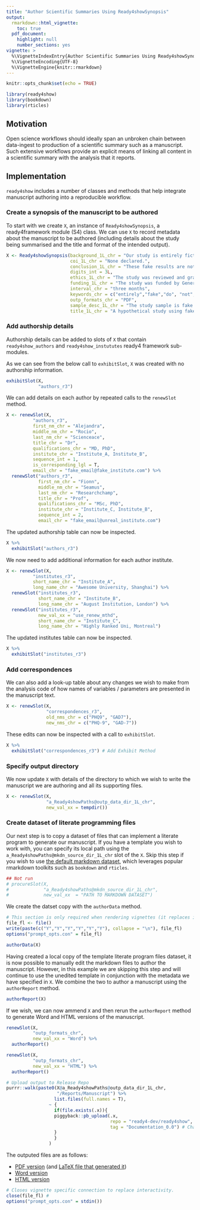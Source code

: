 ```yaml
---
title: "Author Scientific Summaries Using Ready4showSynopsis"
output: 
  rmarkdown::html_vignette:
    toc: true
  pdf_document:
    highlight: null
    number_sections: yes
vignette: >
  %\VignetteIndexEntry{Author Scientific Summaries Using Ready4showSynopsis}
  %\VignetteEncoding{UTF-8}
  %\VignetteEngine{knitr::rmarkdown}
---
```

```r
knitr::opts_chunk$set(echo = TRUE)
```
```r
library(ready4show)
library(bookdown)
library(rticles)
```

## Motivation
Open science workflows should ideally span an unbroken chain between data-ingest to production of a scientific summary such as a manuscript. Such extensive workflows provide an explicit means of linking all content in a scientific summary with the analysis that it reports. 

## Implementation
`ready4show` includes a number of classes and methods that help integrate manuscript authoring into a reproducible workflow. 

### Create a synopsis of the manuscript to be authored
To start with we create `X`, an instance of `Ready4showSynopsis`, a ready4framework module (S4) class. We can use `X` to record metadata about the manuscript to be authored (including details about the study being summarised and the title and format of the intended output).

```r
X <- Ready4showSynopsis(background_1L_chr = "Our study is entirely fictional.",
                        coi_1L_chr = "None declared.",
                        conclusion_1L_chr = "These fake results are not interesting.",
                        digits_int = 3L,
                        ethics_1L_chr = "The study was reviewed and granted approval by Awesome University's Human Research Ethics Committee (1111111.1).",
                        funding_1L_chr = "The study was funded by Generous Benefactor.",
                        interval_chr = "three months",
                        keywords_chr = c("entirely","fake","do", "not","cite"),
                        outp_formats_chr = "PDF",
                        sample_desc_1L_chr = "The study sample is fake data that pretends to be young people aged 12 to 25 years who attended Australian primary care services for mental health related needs between November 2019 to August 2020.",
                        title_1L_chr = "A hypothetical study using fake data")
```

### Add authorship details
Authorship details can be added to slots of `X` that contain `ready4show_authors` and `ready4show_instututes` ready4 framework sub-modules.

As we can see from the below call to `exhibitSlot`, `X` was created with no authorship information.

```r
exhibitSlot(X,
            "authors_r3") 
```

We can add details on each author by repeated calls to the `renewSlot` method.

```r
X <- renewSlot(X,
          "authors_r3",
          first_nm_chr = "Alejandra",
          middle_nm_chr = "Rocio",
          last_nm_chr = "Scienceace",
          title_chr = "Dr",
          qualifications_chr = "MD, PhD",
          institute_chr = "Institute_A, Institute_B",
          sequence_int = 1,
          is_corresponding_lgl = T,
          email_chr = "fake_email@fake_institute.com") %>%
  renewSlot("authors_r3",
            first_nm_chr = "Fionn",
            middle_nm_chr = "Seamus",
            last_nm_chr = "Researchchamp",
            title_chr = "Prof",
            qualifications_chr = "MSc, PhD",
            institute_chr = "Institute_C, Institute_B",
            sequence_int = 2,
            email_chr = "fake_email@unreal_institute.com") 

```

The updated authorship table can now be inspected.

```r
X %>%
  exhibitSlot("authors_r3") 
```

We now need to add additional information for each author institute.

```r
X <- renewSlot(X,
          "institutes_r3",
          short_name_chr = "Institute_A", 
          long_name_chr = "Awesome University, Shanghai") %>%
  renewSlot("institutes_r3",
            short_name_chr = "Institute_B", 
            long_name_chr = "August Institution, London") %>%
  renewSlot("institutes_r3",
            new_val_xx = "use_renew_mthd",
            short_name_chr = "Institute_C", 
            long_name_chr = "Highly Ranked Uni, Montreal")
```

The updated institutes table can now be inspected.

```r
X %>%
  exhibitSlot("institutes_r3") 
```

### Add correspondences
We can also add a look-up table about any changes we wish to make from the analysis code of how names of variables / parameters are presented in the manuscript text.

```r
X <- renewSlot(X,
               "correspondences_r3",
               old_nms_chr = c("PHQ9", "GAD7"),
               new_nms_chr = c("PHQ-9", "GAD-7"))
```

These edits can now be inspected with a call to `exhibitSlot`.

```r
X %>%
  exhibitSlot("correspondences_r3") # Add Exhibit Method
```

### Specify output directory
We now update `X` with details of the directory to which we wish to write the manuscript we are authoring and all its supporting files.

```r
X <- renewSlot(X,
               "a_Ready4showPaths@outp_data_dir_1L_chr",
               new_val_xx = tempdir())
```

### Create dataset of literate programming files
Our next step is to copy a dataset of files that can implement a literate program to generate our manuscript. If you have a template you wish to work with, you can specify its local path using the `a_Ready4showPaths@mkdn_source_dir_1L_chr` slot of the `X`. Skip this step if you wish to use [the default markdown dataset](https://github.com/ready4-dev/ms_tmpl), which leverages popular rmarkdown toolkits such as `bookdown` and `rticles`. 

```r
## Not run
# procureSlot(X,
#             "a_Ready4showPaths@mkdn_source_dir_1L_chr",
#             new_val_xx  = "PATH TO MARKDOWN DATASET")
```

We create the datset copy with the `authorData` method.

```r
# This section is only required when rendering vignettes (it replaces interactivity).
file_fl <- file()
write(paste(c("Y","Y","Y","Y","Y","Y"), collapse = "\n"), file_fl)
options("prompt_opts.con" = file_fl)
```

```r
authorData(X)
```

Having created a local copy of the template literate program files dataset, it is now possible to manually edit the markdown files to author the manuscript. However, in this example we are skipping this step and will continue to use the unedited template in conjunction with the metadata we have specified in `X`. We combine the two to author a manuscript using the `authorReport` method.

```r
authorReport(X)
```

If we wish, we can now ammend `X` and then rerun the `authorReport` method to generate Word and HTML versions of the manuscript.

```r
renewSlot(X,
          "outp_formats_chr",
          new_val_xx = "Word") %>%
  authorReport()
```
```r
renewSlot(X,
          "outp_formats_chr",
          new_val_xx = "HTML") %>%
  authorReport()
```
```r
# Upload output to Release Repo 
purrr::walk(paste0(X@a_Ready4showPaths@outp_data_dir_1L_chr,
                   "/Reports/Manuscript") %>%
                  list.files(full.names = T),
                ~ {
                  if(file.exists(.x)){
                  piggyback::pb_upload(.x,
                                       repo = "ready4-dev/ready4show", #Change to your repo
                                       tag = "Documentation_0.0") # Change to your Release
                  }
                  }
                )
```

The outputed files are as follows:

- [PDF version](https://github.com/ready4-dev/ready4show/releases/download/Documentation_0.0/Manuscript.pdf) (and [LaTeX file that generated it](https://github.com/ready4-dev/ready4show/releases/download/Documentation_0.0/Manuscript.tex))
- [Word version](https://github.com/ready4-dev/ready4show/releases/download/Documentation_0.0/Manuscript.docx)
- [HTML version](https://github.com/ready4-dev/ready4show/releases/download/Documentation_0.0/Manuscript.html) 

```r
# Closes vignette specific connection to replace interactivity.
close(file_fl) # 
options("prompt_opts.con" = stdin())
```

